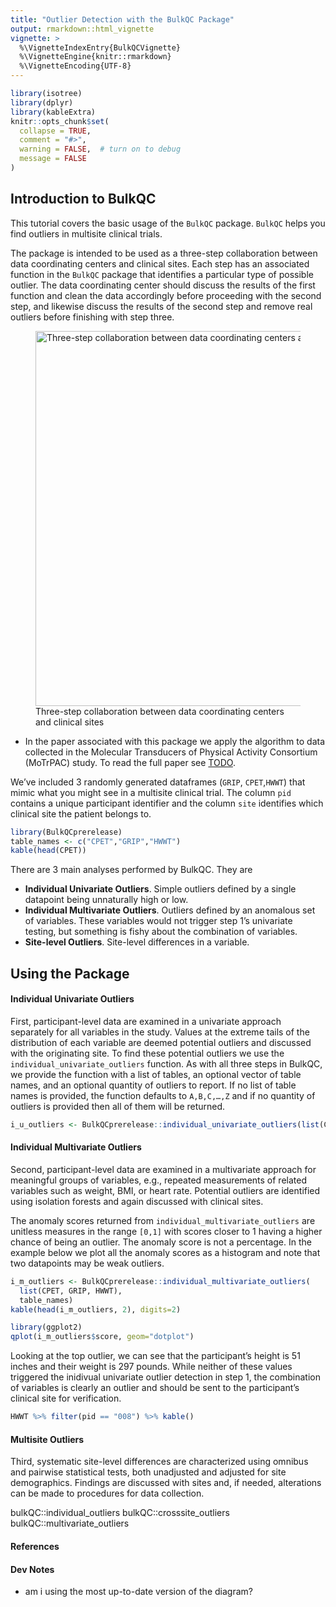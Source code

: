 ```yaml
---
title: "Outlier Detection with the BulkQC Package"
output: rmarkdown::html_vignette
vignette: >
  %\VignetteIndexEntry{BulkQCVignette}
  %\VignetteEngine{knitr::rmarkdown}
  %\VignetteEncoding{UTF-8}
---
```


```r
library(isotree)
library(dplyr)
library(kableExtra)
knitr::opts_chunk$set(
  collapse = TRUE,
  comment = "#>",
  warning = FALSE,  # turn on to debug
  message = FALSE
)
```

## Introduction to BulkQC

This tutorial covers the basic usage of the `BulkQC` package. `BulkQC` helps you find outliers in multisite clinical trials.

The package is intended to be used as a three-step collaboration between data coordinating centers and clinical sites. Each step has an associated function in the `BulkQC` package that identifies a particular type of possible outlier. The data coordinating center should discuss the results of the first function and clean the data accordingly before proceeding with the second step, and likewise discuss the results of the second step and remove real outliers before finishing with step three.

![Three-step collaboration between data coordinating centers and clinical sites](images/ccwebb_diagram.png){width="600"}

-   In the paper associated with this package we apply the algorithm to data collected in the Molecular Transducers of Physical Activity Consortium (MoTrPAC) study. To read the full paper see [TODO](motrpac.org).

We've included 3 randomly generated dataframes (`GRIP`, `CPET`,`HWWT`) that mimic what you might see in a multisite clinical trial. The column `pid` contains a unique participant identifier and the column `site` identifies which clinical site the patient belongs to.

```r
library(BulkQCprerelease)
table_names <- c("CPET","GRIP","HWWT")
kable(head(CPET))
```

There are 3 main analyses performed by BulkQC. They are

-   **Individual Univariate Outliers**. Simple outliers defined by a single datapoint being unnaturally high or low.
-   **Individual Multivariate Outliers**. Outliers defined by an anomalous set of variables. These variables would not trigger step 1's univariate testing, but something is fishy about the combination of variables.
-   **Site-level Outliers**. Site-level differences in a variable.

## Using the Package

#### Individual Univariate Outliers

First, participant-level data are examined in a univariate approach separately for all variables in the study. Values at the extreme tails of the distribution of each variable are deemed potential outliers and discussed with the originating site. To find these potential outliers we use the `individual_univariate_outliers` function. As with all three steps in BulkQC, we provide the function with a list of tables, an optional vector of table names, and an optional quantity of outliers to report. If no list of table names is provided, the function defaults to `A,B,C,…,Z` and if no quantity of outliers is provided then all of them will be returned.

```r
i_u_outliers <- BulkQCprerelease::individual_univariate_outliers(list(CPET, GRIP, HWWT), table_names)
```

#### Individual Multivariate Outliers

Second, participant-level data are examined in a multivariate approach for meaningful groups of variables, e.g., repeated measurements of related variables such as weight, BMI, or heart rate. Potential outliers are identified using isolation forests and again discussed with clinical sites.

The anomaly scores returned from `individual_multivariate_outliers` are unitless measures in the range `[0,1]` with scores closer to 1 having a higher chance of being an outlier. The anomaly score is not a percentage. In the example below we plot all the anomaly scores as a histogram and note that two datapoints may be weak outliers.

```r
i_m_outliers <- BulkQCprerelease::individual_multivariate_outliers(
  list(CPET, GRIP, HWWT),
  table_names)
kable(head(i_m_outliers, 2), digits=2)
```

```r
library(ggplot2)
qplot(i_m_outliers$score, geom="dotplot")
```

Looking at the top outlier, we can see that the participant's height is 51 inches and their weight is 297 pounds. While neither of these values triggered the inidivual univariate outlier detection in step 1, the combination of variables is clearly an outlier and should be sent to the participant's clinical site for verification.

```r
HWWT %>% filter(pid == "008") %>% kable()
```

#### Multisite Outliers

Third, systematic site-level differences are characterized using omnibus and pairwise statistical tests, both unadjusted and adjusted for site demographics. Findings are discussed with sites and, if needed, alterations can be made to procedures for data collection.

bulkQC::individual_outliers bulkQC::crosssite_outliers bulkQC::multivariate_outliers

#### References

#### Dev Notes

-   am i using the most up-to-date version of the diagram?
